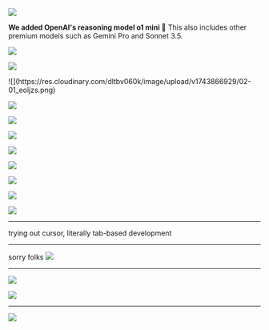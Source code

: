 
![](https://res.cloudinary.com/dltbv060k/image/upload/v1742050497/23-01_lrqvql.png)

**We added OpenAI's reasoning model o1 mini 💭**
This also includes other premium models
such as Gemini Pro and Sonnet 3.5. 

![](https://res.cloudinary.com/dltbv060k/image/upload/v1742050497/23-02_sa8554.png)

![](https://res.cloudinary.com/dltbv060k/image/upload/v1742050496/23-03_aezeoa.png)

<ReleaseBuild>
![](https://res.cloudinary.com/dltbv060k/image/upload/v1743866929/02-01_eoljzs.png)

![](https://res.cloudinary.com/dltbv060k/image/upload/v1743866922/02-02_aagqq7.png)

![](https://res.cloudinary.com/dltbv060k/image/upload/v1743866924/02-03_hdcpk1.png)

![](https://res.cloudinary.com/dltbv060k/image/upload/v1743866896/02-04_lnarms.png)

![](https://res.cloudinary.com/dltbv060k/image/upload/v1743866926/02-05_mv8nzp.png)

![](https://res.cloudinary.com/dltbv060k/image/upload/v1743866919/02-06_tnqebq.png)

![](https://res.cloudinary.com/dltbv060k/image/upload/v1743866898/02-07_eb9dzy.png)

![](https://res.cloudinary.com/dltbv060k/image/upload/v1743866905/02-08_ibauwr.png)

![](https://res.cloudinary.com/dltbv060k/image/upload/v1743866931/02-09_numrv6.png)

---
trying out cursor, literally tab-based development
<ReleaseVideo src="https://res.cloudinary.com/dltbv060k/video/upload/v1743867037/06-01_a9coch.mp4"/>

---
sorry folks
![](https://res.cloudinary.com/dltbv060k/image/upload/v1743866923/07-01_fskyby.png)

---
![](https://res.cloudinary.com/dltbv060k/image/upload/v1743866284/08-01_hgtw6a.png)

![](https://res.cloudinary.com/dltbv060k/image/upload/v1743866311/08-02_pudlfr.png)

---
![](https://res.cloudinary.com/dltbv060k/image/upload/v1743866876/09-01_nlnqxn.png)

</ReleaseBuild>